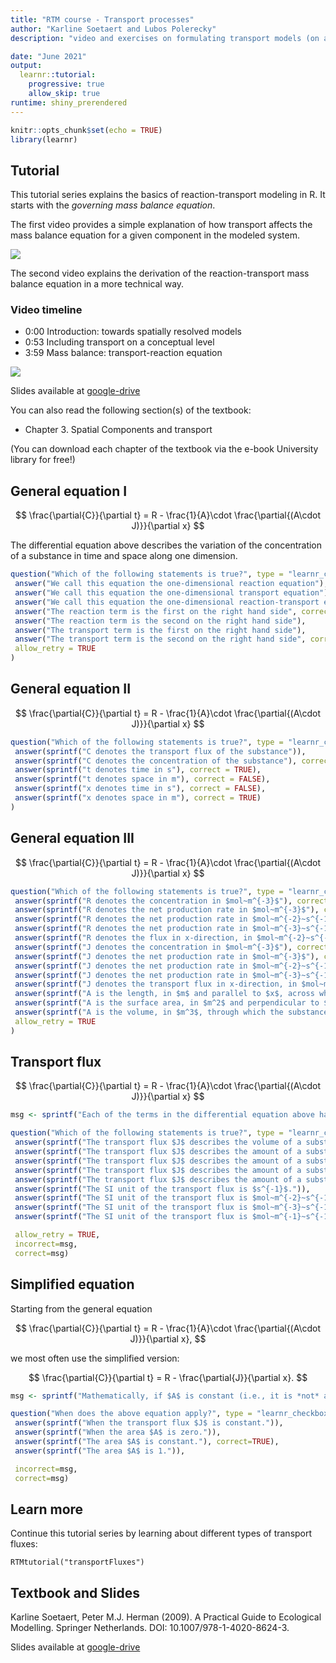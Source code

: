 ```yaml
---
title: "RTM course - Transport processes"
author: "Karline Soetaert and Lubos Polerecky"
description: "video and exercises on formulating transport models (on a conceptual level)"

date: "June 2021"
output: 
  learnr::tutorial:
    progressive: true
    allow_skip: true
runtime: shiny_prerendered
---
```


```r
knitr::opts_chunk$set(echo = TRUE)
library(learnr)
```

## Tutorial

This tutorial series explains the basics of reaction-transport modeling in R. It starts with the *governing mass balance equation*. 

The first video provides a simple explanation of how transport affects the mass balance equation for a given component in the modeled system.

![](https://www.youtube.com/watch?v=JghYa733hn4)

The second video explains the derivation of the reaction-transport mass balance equation in a more technical way.

### Video timeline
* 0:00 Introduction: towards spatially resolved models
* 0:53 Including transport on a conceptual level
* 3:59 Mass balance: transport-reaction equation

![](https://www.youtube.com/watch?v=4ZwKZiobm0Y&list=PLx8PHcDdmF-uD1Pr07TU9SzlhlGpfrxqn&index=10)

Slides available at <a href="https://drive.google.com/drive/folders/1Bys0-xzXLCpFpWhD-HrH6jDKOyl8iJMd" target="_blank">google-drive</a>

You can also read the following section(s) of the textbook:

* Chapter 3. Spatial Components and transport

(You can download each chapter of the textbook via the e-book University library for free!)

## General equation I

$$
\frac{\partial{C}}{\partial t} = R - \frac{1}{A}\cdot \frac{\partial{(A\cdot J)}}{\partial x}
$$

The differential equation above describes the variation of the concentration of a substance in time and space along one dimension. 


```r
question("Which of the following statements is true?", type = "learnr_checkbox",
 answer("We call this equation the one-dimensional reaction equation"),
 answer("We call this equation the one-dimensional transport equation"),
 answer("We call this equation the one-dimensional reaction-transport equation", correct=TRUE),
 answer("The reaction term is the first on the right hand side", correct=TRUE),  
 answer("The reaction term is the second on the right hand side"),  
 answer("The transport term is the first on the right hand side"),  
 answer("The transport term is the second on the right hand side", correct=TRUE),
 allow_retry = TRUE
)
```

## General equation II

$$
\frac{\partial{C}}{\partial t} = R - \frac{1}{A}\cdot \frac{\partial{(A\cdot J)}}{\partial x}
$$

```r
question("Which of the following statements is true?", type = "learnr_checkbox",
 answer(sprintf("C denotes the transport flux of the substance")),
 answer(sprintf("C denotes the concentration of the substance"), correct = TRUE),
 answer(sprintf("t denotes time in s"), correct = TRUE),
 answer(sprintf("t denotes space in m"), correct = FALSE),
 answer(sprintf("x denotes time in s"), correct = FALSE),
 answer(sprintf("x denotes space in m"), correct = TRUE)
)  
```  

## General equation III

$$
\frac{\partial{C}}{\partial t} = R - \frac{1}{A}\cdot \frac{\partial{(A\cdot J)}}{\partial x}
$$


```r
question("Which of the following statements is true?", type = "learnr_checkbox",
 answer(sprintf("R denotes the concentration in $mol~m^{-3}$"), correct = FALSE),
 answer(sprintf("R denotes the net production rate in $mol~m^{-3}$"), correct = FALSE),
 answer(sprintf("R denotes the net production rate in $mol~m^{-2}~s^{-1}$"), correct = FALSE),
 answer(sprintf("R denotes the net production rate in $mol~m^{-3}~s^{-1}$"), correct = TRUE),
 answer(sprintf("R denotes the flux in x-direction, in $mol~m^{-2}~s^{-1}$"), correct = FALSE),
 answer(sprintf("J denotes the concentration in $mol~m^{-3}$"), correct = FALSE),
 answer(sprintf("J denotes the net production rate in $mol~m^{-3}$"), correct = FALSE),
 answer(sprintf("J denotes the net production rate in $mol~m^{-2}~s^{-1}$"), correct = FALSE),
 answer(sprintf("J denotes the net production rate in $mol~m^{-3}~s^{-1}$"), correct = FALSE),
 answer(sprintf("J denotes the transport flux in x-direction, in $mol~m^{-2}~s^{-1}$"), correct = TRUE),
 answer(sprintf("A is the length, in $m$ and parallel to $x$, across which the substance is transported"), correct = FALSE),
 answer(sprintf("A is the surface area, in $m^2$ and perpendicular to $x$, through which the substance is transported"), correct = TRUE),
 answer(sprintf("A is the volume, in $m^3$, through which the substance is transported"), correct = FALSE),
 allow_retry = TRUE
)  
```  

## Transport flux

$$
\frac{\partial{C}}{\partial t} = R - \frac{1}{A}\cdot \frac{\partial{(A\cdot J)}}{\partial x}
$$

```r
msg <- sprintf("Each of the terms in the differential equation above has a SI unit of $mol~m^{-3}~s^{-1}$, as the SI unit of the concentration, C, is $mol~m^{-3}$, and the SI unit of time, $t$, is $s$ (second). The flux J in the second term on the right therefore has to have the unit of $mol~m^{-2}~s^{-1}$, because the units of $A$ cancel out and the unit of $x$ is $m$ (meter).")

question("Which of the following statements is true?", type = "learnr_checkbox",
 answer(sprintf("The transport flux $J$ describes the volume of a substance transported per unit time.")),
 answer(sprintf("The transport flux $J$ describes the amount of a substance transported per unit time.")),
 answer(sprintf("The transport flux $J$ describes the amount of a substance transported per unit area per unit time."), correct=TRUE),
 answer(sprintf("The transport flux $J$ describes the amount of a substance transported per unit volume per unit time.")),
 answer(sprintf("The transport flux $J$ describes the amount of a substance transported per unit length per unit time.")),
 answer(sprintf("The SI unit of the transport flux is $s^{-1}$.")),  
 answer(sprintf("The SI unit of the transport flux is $mol~m^{-2}~s^{-1}$."), correct=TRUE),
 answer(sprintf("The SI unit of the transport flux is $mol~m^{-3}~s^{-1}$.")),
 answer(sprintf("The SI unit of the transport flux is $mol~m^{-1}~s^{-1}$.")),  

 allow_retry = TRUE,
 incorrect=msg,
 correct=msg)
```

## Simplified equation

Starting from the general equation

$$
\frac{\partial{C}}{\partial t} = R - \frac{1}{A}\cdot \frac{\partial{(A\cdot J)}}{\partial x},
$$

we most often use the simplified version:

$$
\frac{\partial{C}}{\partial t} = R - \frac{\partial{J}}{\partial x}.
$$
```r
msg <- sprintf("Mathematically, if $A$ is constant (i.e., it is *not* a function of $x$), it can be taken out of the derivative of the general equation. This yields the second - simplified - equation.")

question("When does the above equation apply?", type = "learnr_checkbox",
 answer(sprintf("When the transport flux $J$ is constant.")),
 answer(sprintf("When the area $A$ is zero.")),
 answer(sprintf("The area $A$ is constant."), correct=TRUE),
 answer(sprintf("The area $A$ is 1.")),

 incorrect=msg,
 correct=msg)
```

## Learn more

Continue this tutorial series by learning about different types of transport fluxes:

```
RTMtutorial("transportFluxes")
```

## Textbook and Slides

Karline Soetaert, Peter M.J. Herman (2009). A Practical Guide to Ecological Modelling. Springer Netherlands. DOI: 10.1007/978-1-4020-8624-3.

Slides available at <a href="https://drive.google.com/drive/folders/1Bys0-xzXLCpFpWhD-HrH6jDKOyl8iJMd" target="_blank">google-drive</a>